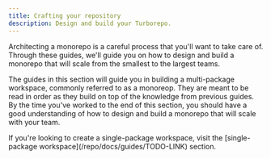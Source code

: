 ```yaml
---
title: Crafting your repository
description: Design and build your Turborepo.
---
```



Architecting a monorepo is a careful process that you'll want to take care of. Through these guides, we'll guide you on how to design and build a monorepo that will scale from the smallest to the largest teams.

The guides in this section will guide you in building a multi-package workspace, commonly referred to as a monoreop. They are meant to be read in order as they build on top of the knowledge from previous guides. By the time you've worked to the end of this section, you should have a good understanding of how to design and build a monorepo that will scale with your team.

<Callout type="info">
If you're looking to create a single-package workspace, visit the [single-package workspace](/repo/docs/guides/TODO-LINK) section.
</Callout>

<Cards>
<Card
    href="/docs/crafting-your-repository/structuring-a-repo"
    title="Structuring a repo"
    description="Design the directory structure of your monorepo."
  />

<Card
    href="/docs/crafting-your-repository/installing-packages"
    title="Installing packages"
    description="Handling packages throughout your workspace"
  />

<Card
    href="/docs/crafting-your-repository/configuring-pipelines"
    title="Configuring pipelines"
    description="Configure your tasks"
  />

<Card
    href="/docs/crafting-your-repository/caching"
    title="Caching"
    description="Never do the same work twice"
  />

<Card
    href="/docs/crafting-your-repository/running-tasks"
    title="Running tasks"
    description="Run tasks as fast as possible"
  />

<Card
    href="/docs/crafting-your-repository/developing-apps"
    title="Developing apps"
    description="Run many apps in parallel"
  />

<Card
    href="/docs/crafting-your-repository/using-environment-variables"
    title="Using environment variables"
    description="Account for variables in your environment"
  />

<Card
    href="/docs/crafting-your-repository/generating-code"
    title="Generating code"
    description="Create code using generators"
  />

<Card
    href="/docs/crafting-your-repository/constructing-ci"
    title="Constructing CI"
    description="Ship your applications"
  />

<Card
    href="/docs/crafting-your-repository/upgrading"
    title="Upgrading"
    description="Upgrading your Turborepo version"
  />
</Cards>
